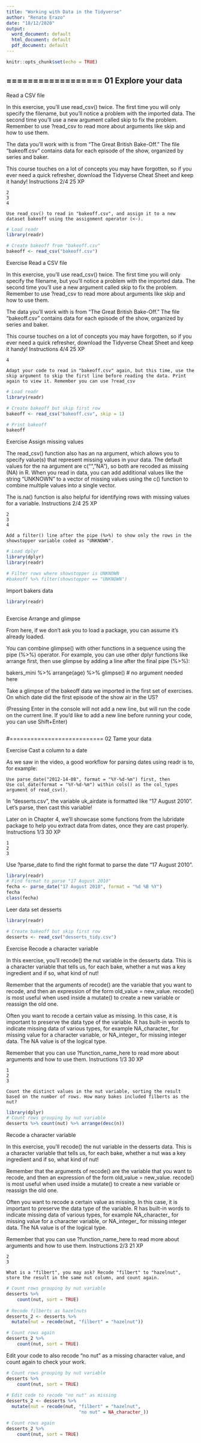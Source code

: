 ```yaml
---
title: "Working with Data in the Tidyverse"
author: "Renato Erazo"
date: "18/12/2020"
output:
  word_document: default
  html_document: default
  pdf_document: default
---
```


```r
knitr::opts_chunk$set(echo = TRUE)
```

## ================== 01 Explore your data

Read a CSV file

In this exercise, you'll use read_csv() twice. The first time you will only specify the filename, but you'll notice a problem with the imported data. The second time you'll use a new argument called skip to fix the problem. Remember to use ?read_csv to read more about arguments like skip and how to use them.

The data you'll work with is from "The Great British Bake-Off." The file "bakeoff.csv" contains data for each episode of the show, organized by series and baker.

This course touches on a lot of concepts you may have forgotten, so if you ever need a quick refresher, download the Tidyverse Cheat Sheet and keep it handy!
Instructions 2/4
25 XP

    2
    3
    4

    Use read_csv() to read in "bakeoff.csv", and assign it to a new dataset bakeoff using the assignment operator (<-).
```r
# Load readr
library(readr)

# Create bakeoff from "bakeoff.csv"
bakeoff <- read_csv("bakeoff.csv")
```

Exercise
Read a CSV file

In this exercise, you'll use read_csv() twice. The first time you will only specify the filename, but you'll notice a problem with the imported data. The second time you'll use a new argument called skip to fix the problem. Remember to use ?read_csv to read more about arguments like skip and how to use them.

The data you'll work with is from "The Great British Bake-Off." The file "bakeoff.csv" contains data for each episode of the show, organized by series and baker.

This course touches on a lot of concepts you may have forgotten, so if you ever need a quick refresher, download the Tidyverse Cheat Sheet and keep it handy!
Instructions 4/4
25 XP

    4

    Adapt your code to read in "bakeoff.csv" again, but this time, use the skip argument to skip the first line before reading the data. Print again to view it. Remember you can use ?read_csv
    
```r
# Load readr
library(readr)

# Create bakeoff but skip first row
bakeoff <- read_csv("bakeoff.csv", skip = 1)

# Print bakeoff
bakeoff
```
    
 Exercise
Assign missing values

The read_csv() function also has an na argument, which allows you to specify value(s) that represent missing values in your data. The default values for the na argument are c("", "NA"), so both are recoded as missing (NA) in R. When you read in data, you can add additional values like the string "UNKNOWN" to a vector of missing values using the c() function to combine multiple values into a single vector.

The is.na() function is also helpful for identifying rows with missing values for a variable.
Instructions 2/4
25 XP

    2
    3
    4

    Add a filter() line after the pipe (%>%) to show only the rows in the showstopper variable coded as "UNKNOWN".
```r
# Load dplyr
library(dplyr)
library(readr)

# Filter rows where showstopper is UNKNOWN
#bakeoff %>% filter(showstopper == "UNKNOWN")
```
   
Import bakers data


```r
library(readr)



```
Exercise
Arrange and glimpse

From here, if we don't ask you to load a package, you can assume it's already loaded.

You can combine glimpse() with other functions in a sequence using the pipe (%>%) operator. For example, you can use other dplyr functions like arrange first, then use glimpse by adding a line after the final pipe (%>%):

bakers_mini %>% 
  arrange(age) %>% 
  glimpse() # no argument needed here

Take a glimpse of the bakeoff data we imported in the first set of exercises. On which date did the first episode of the show air in the US?

(Pressing Enter in the console will not add a new line, but will run the code on the current line. If you'd like to add a new line before running your code, you can use Shift+Enter)

```r

```

#=========================== 02 Tame your data

Exercise
Cast a column to a date

As we saw in the video, a good workflow for parsing dates using readr is to, for example:

    Use parse_date("2012-14-08", format = "%Y-%d-%m") first, then
    Use col_date(format = "%Y-%d-%m") within cols() as the col_types argument of read_csv().

In "desserts.csv", the variable uk_airdate is formatted like "17 August 2010". Let's parse, then cast this variable!

Later on in Chapter 4, we'll showcase some functions from the lubridate package to help you extract data from dates, once they are cast properly.
Instructions 1/3
30 XP

    1
    2
    3

Use ?parse_date to find the right format to parse the date "17 August 2010".


```r
library(readr)
# Find format to parse "17 August 2010" 
fecha <- parse_date("17 August 2010", format = "%d %B %Y")
fecha
class(fecha)

```

Leer data set desserts

```r
library(readr)

# Create bakeoff but skip first row
desserts <- read_csv("desserts_tidy.csv")


```

    
Exercise
Recode a character variable

In this exercise, you'll recode() the nut variable in the desserts data. This is a character variable that tells us, for each bake, whether a nut was a key ingredient and if so, what kind of nut!

Remember that the arguments of recode() are the variable that you want to recode, and then an expression of the form old_value = new_value. recode() is most useful when used inside a mutate() to create a new variable or reassign the old one.

Often you want to recode a certain value as missing. In this case, it is important to preserve the data type of the variable. R has built-in words to indicate missing data of various types, for example NA_character_ for missing value for a character variable, or NA_integer_ for missing integer data. The NA value is of the logical type.

Remember that you can use ?function_name_here to read more about arguments and how to use them.
Instructions 1/3
30 XP

    1
    2
    3

    Count the distinct values in the nut variable, sorting the result based on the number of rows. How many bakes included filberts as the nut?
```r
library(dplyr)
# Count rows grouping by nut variable
desserts %>% count(nut) %>% arrange(desc(n))
```
Recode a character variable

In this exercise, you'll recode() the nut variable in the desserts data. This is a character variable that tells us, for each bake, whether a nut was a key ingredient and if so, what kind of nut!

Remember that the arguments of recode() are the variable that you want to recode, and then an expression of the form old_value = new_value. recode() is most useful when used inside a mutate() to create a new variable or reassign the old one.

Often you want to recode a certain value as missing. In this case, it is important to preserve the data type of the variable. R has built-in words to indicate missing data of various types, for example NA_character_ for missing value for a character variable, or NA_integer_ for missing integer data. The NA value is of the logical type.

Remember that you can use ?function_name_here to read more about arguments and how to use them.
Instructions 2/3
21 XP

    2
    3

    What is a "filbert", you may ask? Recode "filbert" to "hazelnut", store the result in the same nut column, and count again.
```r
# Count rows grouping by nut variable
desserts %>% 
    count(nut, sort = TRUE)
    
# Recode filberts as hazelnuts
desserts_2 <- desserts %>% 
  mutate(nut = recode(nut, "filbert" = "hazelnut"))

# Count rows again 
desserts_2 %>% 
    count(nut, sort = TRUE)
```
Edit your code to also recode "no nut" as a missing character value, and count again to check your work.

```r
# Count rows grouping by nut variable
desserts %>% 
    count(nut, sort = TRUE)
    
# Edit code to recode "no nut" as missing
desserts_2 <- desserts %>% 
  mutate(nut = recode(nut, "filbert" = "hazelnut", 
                           "no nut" = NA_character_))

# Count rows again 
desserts_2 %>% 
    count(nut, sort = TRUE)
```

